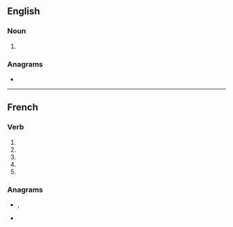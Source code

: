 {{also|Soule|soulé|soulè|soûle|soûlé}}
==English==

===Noun===
{{en-noun}}

# {{obsolete spelling of|en|soul}}

===Anagrams===
* {{anagrams|en|a=elosu|Eolus|Seoul|loues|louse|oules|ousel}}

----

==French==

===Verb===
{{head|fr|verb form}}

# {{inflection of|fr|souler||1|s|pres|indc}}
# {{inflection of|fr|souler||3|s|pres|indc}}
# {{inflection of|fr|souler||1|s|pres|subj}}
# {{inflection of|fr|souler||3|s|pres|subj}}
# {{inflection of|fr|souler||2|s|impr}}

===Anagrams===
* {{l|fr|loues}}, {{l|fr|loués}}
* {{l|fr|Séoul}}